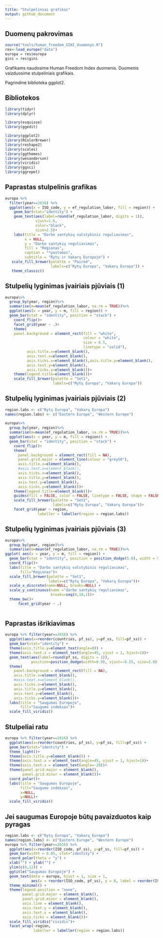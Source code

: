 ```yaml
---
title: "Stulpeliniai grafikai"
output: github_document
---
```


## Duomenų pakrovimas

```r
source("tools/human_freedom_GINI_duomenys.R")
res<-load_europe("data")
europa = res$europa
gini = res$gini
```


Grafikams naudosime Human Freedom Index duomenis. Duomenis vaizduosime stulpeliniais grafikais.

Pagrindinė biblioteka ggplot2.

## Bibliotekos

```r
library(tidyr)
library(dplyr)

library(esquisse)
library(ggedit)

library(ggplot2)
library(RColorBrewer)
library(reshape2)
library(scales)
library(ggthemes)
library(wesanderson)
library(viridis)
library(ggsci)
library(ggrepel)
```


## Paprastas stulpelinis grafikas

```r
europa %>%
  filter(year==2016) %>%
  ggplot(aes(x = ISO_code, y = ef_regulation_labor, fill = region)) +
    geom_bar(stat="identity") +
    geom_text(aes(label=round(ef_regulation_labor, digits = 1)),
              vjust=1.6,
              color="black",
              size=2.5)+
    labs(title = "Darbo santykių valstybinis reguliavimas",
         x = NULL,
         y = "Darbo santykių reguliavimas",
         fill = "Regionas",
         caption = "*pastabos",
         subtitle = "Rytų ir Vakarų Europoje") +
   scale_fill_brewer(palette = "Paired",
                     labels=c("Rytų Europa", "Vakarų Europa")) +
   theme_classic()
```


## Stulpelių lyginimas įvairiais pjūviais (1)

```r

europa%>%
  group_by(year, region)%>%
  summarise(m=mean(ef_regulation_labor, na.rm = TRUE))%>%
  ggplot(aes(x = year, y = m, fill = region)) +
  geom_bar(stat = "identity", position = "stack") +
    coord_flip()+
    facet_grid(year ~ .)+
    theme(
    panel.background = element_rect(fill = "white",
                                    colour = "white",
                                    size = 0.5,
                                    linetype = "solid"), 
          axis.title.x=element_blank(),
          axis.text.x=element_blank(),
          axis.ticks.x=element_blank(),axis.title.y=element_blank(),
          axis.text.y=element_blank(),
          axis.ticks.y=element_blank())+
    theme(legend.title=element_blank())+
    scale_fill_brewer(palette = "Set1",
                      labels=c("Rytų Europa", "Vakarų Europa"))


```


## Stulpelių lyginimas įvairiais pjūviais (2)

```r
region.labs <- c("Rytų Europa", "Vakarų Europa")
names(region.labs) <- c("Eastern Europe", "Western Europe")
   
europa%>%
  group_by(year, region)%>%
  summarise(m=mean(ef_regulation_labor, na.rm = TRUE))%>%
  ggplot(aes(x = year, y = m, fill = region)) +
  geom_bar(stat = "identity", position = "stack") +
    coord_flip()+
    theme(
      panel.background = element_rect(fill = NA),
      panel.grid.major = element_line(colour = "grey50"),                            #palikti langelius fone
      axis.title.x=element_blank(),
      #axis.text.x=element_blank(),
      axis.ticks.x=element_blank(),
      axis.title.y=element_blank(),
      axis.text.y=element_blank(),
      axis.ticks.y=element_blank())+
    theme(legend.title=element_blank())+
    guides(fill = FALSE, color = FALSE, linetype = FALSE, shape = FALSE)+            #ištrinti legendas
    scale_fill_brewer(palette = "Set2",
                      labels=c("Rytų Europa", "Vakarų Europa"))+
    facet_grid(year ~ region,
               labeller = labeller(region = region.labs))

```


## Stulpelių lyginimas įvairiais pjūviais (3)

```r
europa%>%
  group_by(year, region)%>%
  summarise(m=mean(ef_regulation_labor, na.rm = TRUE))%>%
ggplot( aes(x = year, y = m, fill = region)) +
  geom_bar(stat = "identity", position = position_dodge(5.8), width = 5) +
  coord_flip()+
  labs(title = "Darbo santykių valstybinis reguliavimas",
       fill="Regionas")+
  scale_fill_brewer(palette = "Set1",
                    labels=c("Rytų Europa", "Vakarų Europa"))+
  scale_x_discrete(name=NULL, breaks=NULL) +                                          #galima ir pervadinti labels=c("a", "b", "c")
  scale_y_continuous(name ="darbo santykių reguliavimas",
                     breaks=seq(0,10,1))+
  theme_bw()+
      facet_grid(year ~ .)
  

```


## Paprastas išrikiavimas

```r
europa %>% filter(year==2016) %>%
  ggplot(aes(x=reorder(countries, pf_ss), y=pf_ss, fill=pf_ss)) +
  geom_bar(stat="identity") +
  theme(axis.title.y=element_text(angle=0)) +
  theme(axis.text.x = element_text(angle=45, vjust = 1, hjust=1))+
  geom_text(aes(label=round(pf_ss, digits = 1)),
            position=position_dodge(width=0.9), vjust=-0.25, size=2.8)+
  theme(
    panel.background = element_rect(fill = NA),
    axis.title.x=element_blank(),
    #axis.text.x=element_blank(),
    axis.ticks.x=element_blank(),
    axis.title.y=element_blank(),
    axis.text.y=element_blank(),
    axis.ticks.y=element_blank())+
  labs(title = "Saugumas Europoje",
       fill="Saugumo indeksas")+
  scale_fill_viridis()

```

## Stulpeliai ratu

```r
europa %>% filter(year==2016) %>%
  ggplot(aes(x=reorder(countries, pf_ss), y=pf_ss, fill=pf_ss)) +
  geom_bar(stat="identity") +
  theme_light()+
  theme(axis.title.y=element_blank()) + 
  theme(axis.text.x = element_text(angle=45, vjust = 1, hjust=1))+
  theme(axis.text.x = element_text(angle=-20))+
  theme(panel.grid.major = element_blank(),
        panel.grid.minor = element_blank())+
  coord_polar()+
  labs(title = "Saugumas Europoje",
       fill="Saugumo indeksas",
       x=NULL,
       y=NULL)+
  scale_fill_viridis()

```


## Jei saugumas Europoje būtų pavaizduotos kaip pyragas

```r
region.labs <- c("Rytų Europa", "Vakarų Europa")                      
names(region.labs) <- c("Eastern Europe", "Western Europe")
europa %>% filter(year==2016) %>%
  ggplot(aes(x=reorder(ISO_code, pf_ss), y=pf_ss, fill=pf_ss)) + 
  geom_bar(width = 0.85, stat="identity") + 
  coord_polar(theta = "y") +
  xlab("") + ylab("") +
  ylim(c(0,12)) +                                                                      #keicia apskritimo dydi
  ggtitle("Saugumas Europoje") +
  geom_text(data = europa, hjust = 1, size = 1,
            aes(x = reorder(ISO_code, pf_ss), y = 0, label = reorder(ISO_code, pf_ss))) +
  theme_minimal() +
  theme(legend.position = "none",
        panel.grid.major = element_blank(),
        panel.grid.minor = element_blank(),
        axis.line = element_blank(),
        axis.text.y = element_blank(),
        axis.text.x = element_blank(),
        axis.ticks = element_blank())+
  scale_fill_viridis("cividis")+
  facet_wrap(~region,
             labeller = labeller(region = region.labs))

```


